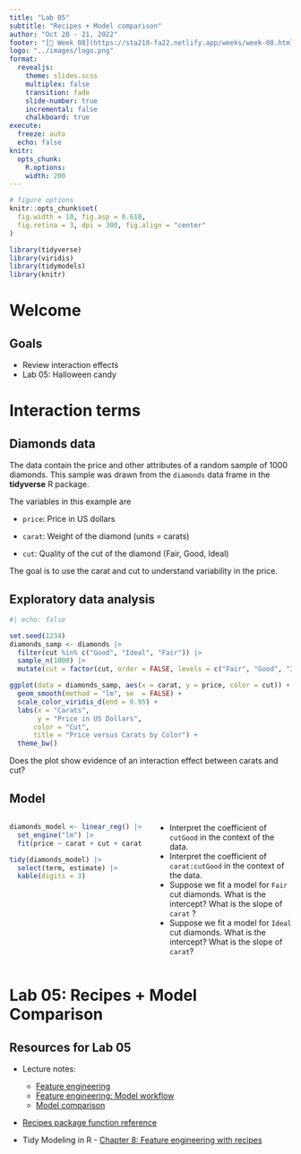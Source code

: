 ```yaml
---
title: "Lab 05"
subtitle: "Recipes + Model comparison"
author: "Oct 20 - 21, 2022"
footer: "[🔗 Week 08](https://sta210-fa22.netlify.app/weeks/week-08.html)"
logo: "../images/logo.png"
format: 
  revealjs:
    theme: slides.scss
    multiplex: false
    transition: fade
    slide-number: true
    incremental: false 
    chalkboard: true
execute:
  freeze: auto
  echo: false
knitr:
  opts_chunk: 
    R.options:      
    width: 200
---
```


```r
# figure options
knitr::opts_chunk$set(
  fig.width = 10, fig.asp = 0.618,
  fig.retina = 3, dpi = 300, fig.align = "center"
)
```

```r
library(tidyverse)
library(viridis)
library(tidymodels)
library(knitr)
```

# Welcome

## Goals

-   Review interaction effects
-   Lab 05: Halloween candy

# Interaction terms

## Diamonds data 

The data contain the price and other attributes of a random sample of 1000 diamonds. This sample was drawn from the `diamonds` data frame in the **tidyverse** R package.

The variables in this example are

-   `price`: Price in US dollars

-   `carat`: Weight of the diamond (units = carats)

-   `cut`: Quality of the cut of the diamond (Fair, Good, Ideal)

The goal is to use the carat and cut to understand variability in the price.

## Exploratory data analysis {.small}

```r
#| echo: false

set.seed(1234)
diamonds_samp <- diamonds |>
  filter(cut %in% c("Good", "Ideal", "Fair")) |>
  sample_n(1000) |>
  mutate(cut = factor(cut, order = FALSE, levels = c("Fair", "Good", "Ideal") ))

ggplot(data = diamonds_samp, aes(x = carat, y = price, color = cut)) + geom_jitter(alpha= 0.5) + 
  geom_smooth(method = "lm", se  = FALSE) + 
  scale_color_viridis_d(end = 0.95) + 
  labs(x = "Carats", 
       y = "Price in US Dollars", 
      color = "Cut", 
      title = "Price versus Carats by Color") +
  theme_bw()
```

::: question
Does the plot show evidence of an interaction effect between carats and cut?
:::

## Model  {.midi}

::: columns
::: {.column width="50%"}
```r
diamonds_model <- linear_reg() |>
  set_engine("lm") |>
  fit(price ~ carat + cut + carat * cut, data = diamonds_samp) 

tidy(diamonds_model) |>
  select(term, estimate) |>
  kable(digits = 3)
```
:::

::: {.column width="50%"}
::: question
::: midi
-   Interpret the coefficient of `cutGood` in the context of the data.
-   Interpret the coefficient of `carat:cutGood` in the context of the data.
-   Suppose we fit a model for `Fair` cut diamonds. What is the intercept? What is the slope of `carat` ?
-   Suppose we fit a model for `Ideal` cut diamonds. What is the intercept? What is the slope of `carat`?
:::
:::
:::
:::

# Lab 05: Recipes + Model Comparison

## Resources for Lab 05 {.midi}

-   Lecture notes:

    -   [Feature engineering](https://sta210-fa22.netlify.app/slides/11-feature-engineering.html#/title-slide)
    -   [Feature engineering: Model workflow](https://sta210-fa22.netlify.app/slides/12-feature-engineering-pt2.html#/title-slide)
    -   [Model comparison](https://sta210-fa22.netlify.app/slides/15-model-comparison.html)

-   [Recipes package function reference](https://recipes.tidymodels.org/reference/index.html)

-   Tidy Modeling in R - [Chapter 8: Feature engineering with recipes](https://www.tmwr.org/recipes.html)
